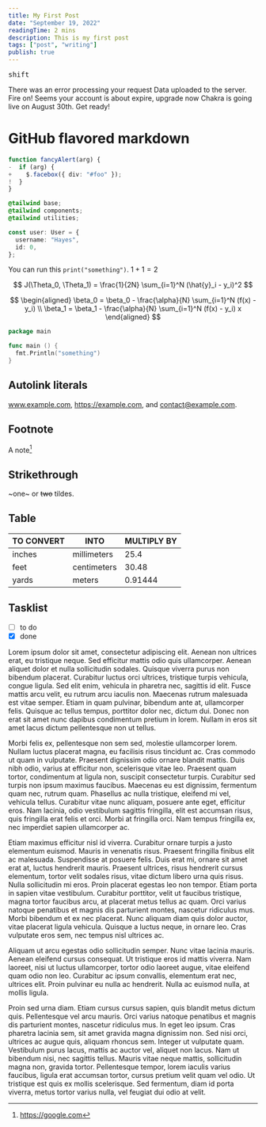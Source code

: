 ```yaml
---
title: My First Post
date: "September 19, 2022"
readingTime: 2 mins
description: This is my first post
tags: ["post", "writing"]
publish: true
---
```


<Kbd>shift</Kbd>

<Alert status="error">
  <AlertIcon />
  There was an error processing your request
</Alert>

<Alert status="success">
  <AlertIcon />
  Data uploaded to the server. Fire on!
</Alert>

<Alert status="warning">
  <AlertIcon />
  Seems your account is about expire, upgrade now
</Alert>

<Alert status="info">
  <AlertIcon />
  Chakra is going live on August 30th. Get ready!
</Alert>

# GitHub flavored markdown

```ts:main.ts {diff}
function fancyAlert(arg) {
-  if (arg) {
+    $.facebox({ div: "#foo" });
!  }
}
```

```css {2}
@tailwind base;
@tailwind components;
@tailwind utilities;
```

```ts
const user: User = {
  username: "Hayes",
  id: 0,
};
```

You can run this `print("something")`. $1 + 1 = 2$

$$
    J(\Theta_0, \Theta_1) = \frac{1}{2N} \sum_{i=1}^N (\hat{y}_i - y_i)^2
$$

$$
    \begin{aligned}
        \beta_0 = \beta_0 - \frac{\alpha}{N} \sum_{i=1}^N (f(x) - y_i) \\
        \beta_1 = \beta_1 - \frac{\alpha}{N} \sum_{i=1}^N (f(x) - y_i) x
    \end{aligned}
$$

```go
package main

func main () {
  fmt.Println("something")
}
```

## Autolink literals

www.example.com, https://example.com, and contact@example.com.

## Footnote

A note[^1]

[^1]: https://google.com

## Strikethrough

~one~ or ~~two~~ tildes.

## Table

| TO CONVERT | INTO        | MULTIPLY BY |
| ---------- | ----------- | ----------- |
| inches     | millimeters | 25.4        |
| feet       | centimeters | 30.48       |
| yards      | meters      | 0.91444     |

## Tasklist

- [ ] to do
- [x] done

Lorem ipsum dolor sit amet, consectetur adipiscing elit. Aenean non ultrices erat, eu tristique neque. Sed efficitur mattis odio quis ullamcorper. Aenean aliquet dolor et nulla sollicitudin sodales. Quisque viverra purus non bibendum placerat. Curabitur luctus orci ultrices, tristique turpis vehicula, congue ligula. Sed elit enim, vehicula in pharetra nec, sagittis id elit. Fusce mattis arcu velit, eu rutrum arcu iaculis non. Maecenas rutrum malesuada est vitae semper. Etiam in quam pulvinar, bibendum ante at, ullamcorper felis. Quisque ac tellus tempus, porttitor dolor nec, dictum dui. Donec non erat sit amet nunc dapibus condimentum pretium in lorem. Nullam in eros sit amet lacus dictum pellentesque non ut tellus.

Morbi felis ex, pellentesque non sem sed, molestie ullamcorper lorem. Nullam luctus placerat magna, eu facilisis risus tincidunt ac. Cras commodo ut quam in vulputate. Praesent dignissim odio ornare blandit mattis. Duis nibh odio, varius at efficitur non, scelerisque vitae leo. Praesent quam tortor, condimentum at ligula non, suscipit consectetur turpis. Curabitur sed turpis non ipsum maximus faucibus. Maecenas eu est dignissim, fermentum quam nec, rutrum quam. Phasellus ac nulla tristique, eleifend mi vel, vehicula tellus. Curabitur vitae nunc aliquam, posuere ante eget, efficitur eros. Nam lacinia, odio vestibulum sagittis fringilla, elit est accumsan risus, quis fringilla erat felis et orci. Morbi at fringilla orci. Nam tempus fringilla ex, nec imperdiet sapien ullamcorper ac.

Etiam maximus efficitur nisl id viverra. Curabitur ornare turpis a justo elementum euismod. Mauris in venenatis risus. Praesent fringilla finibus elit ac malesuada. Suspendisse at posuere felis. Duis erat mi, ornare sit amet erat at, luctus hendrerit mauris. Praesent ultrices, risus hendrerit cursus elementum, tortor velit sodales risus, vitae dictum libero urna quis risus. Nulla sollicitudin mi eros. Proin placerat egestas leo non tempor. Etiam porta in sapien vitae vestibulum. Curabitur porttitor, velit ut faucibus tristique, magna tortor faucibus arcu, at placerat metus tellus ac quam. Orci varius natoque penatibus et magnis dis parturient montes, nascetur ridiculus mus. Morbi bibendum et ex nec placerat. Nunc aliquam diam quis dolor auctor, vitae placerat ligula vehicula. Quisque a luctus neque, in ornare leo. Cras vulputate eros sem, nec tempus nisl ultrices ac.

Aliquam ut arcu egestas odio sollicitudin semper. Nunc vitae lacinia mauris. Aenean eleifend cursus consequat. Ut tristique eros id mattis viverra. Nam laoreet, nisi ut luctus ullamcorper, tortor odio laoreet augue, vitae eleifend quam odio non leo. Curabitur ac ipsum convallis, elementum erat nec, ultrices elit. Proin pulvinar eu nulla ac hendrerit. Nulla ac euismod nulla, at mollis ligula.

Proin sed urna diam. Etiam cursus cursus sapien, quis blandit metus dictum quis. Pellentesque vel arcu mauris. Orci varius natoque penatibus et magnis dis parturient montes, nascetur ridiculus mus. In eget leo ipsum. Cras pharetra lacinia sem, sit amet gravida magna dignissim non. Sed nisi orci, ultrices ac augue quis, aliquam rhoncus sem. Integer ut vulputate quam. Vestibulum purus lacus, mattis ac auctor vel, aliquet non lacus. Nam ut bibendum nisi, nec sagittis tellus. Mauris vitae neque mattis, sollicitudin magna non, gravida tortor. Pellentesque tempor, lorem iaculis varius faucibus, ligula erat accumsan tortor, cursus pretium velit quam vel odio. Ut tristique est quis ex mollis scelerisque. Sed fermentum, diam id porta viverra, metus tortor varius nulla, vel feugiat dui odio at velit.